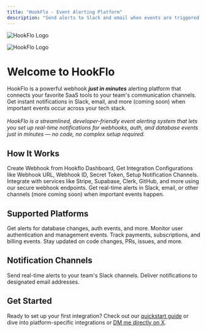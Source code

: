 ```yaml
---
title: "HookFlo - Event Alerting Platform"
description: "Send alerts to Slack and email when events are triggered from different platforms"
---
```


<img
  className="block dark:hidden"
  src="/logo/light.svg"
  alt="HookFlo Logo"
/>

<img
  className="hidden dark:block"
  src="/logo/dark.svg"
  alt="HookFlo Logo"
  title={true}
/>

# Welcome to HookFlo

HookFlo is a powerful webhook  **_just in minutes_** alerting platform that connects your favorite SaaS tools to your team's communication channels. Get instant notifications in Slack, email, and more (coming soon) when important events occur across your tech stack.\
\
_HookFlo is a streamlined, developer-friendly event alerting system that lets you set up real-time notifications for webhooks, auth, and database events  just in minutes — no code, no complex setup required._

## How It Works

<Steps>
  <Step title="Generate Webhook">
    Create Webhook from Hookflo Dashboard, Get Integration Configurations like Webhook URL, Webhook ID, Secret Token, Setup Notification Channels.
  </Step>
  <Step title="Connect a Platform">
    Integrate with services like Stripe, Supabase, Clerk, GitHub, and more using our secure webhook endpoints.
  </Step>
  <Step title="Receive Alerts">
    Get real-time alerts in Slack, email, or other channels (more coming soon) when important events happen.
  </Step>
</Steps>

## Supported Platforms

<CardGroup cols={2}>
  <Card title="Supabase" icon="database" href="/webhook-platforms/supabase">
    Get alerts for database changes, auth events, and more.
  </Card>
  <Card title="Clerk" icon="user" href="/webhook-platforms/clerk">
    Monitor user authentication and management events.
  </Card>
  <Card title="Stripe" icon="credit-card" href="/webhook-platforms/stripe">
    Track payments, subscriptions, and billing events.
  </Card>
  <Card title="GitHub" icon="github" href="/webhook-platforms/github">
    Stay updated on code changes, PRs, issues, and more.
  </Card>
</CardGroup>

## Notification Channels

<CardGroup cols={2}>
  <Card title="Slack" icon="slack" href="/notification-channels/slack">
    Send real-time alerts to your team's Slack channels.
  </Card>
  <Card title="Email" icon="envelope" href="/notification-channels/email">
    Deliver notifications to designated email addresses.
  </Card>
</CardGroup>

## Get Started

Ready to set up your first integration? Check out our [quickstart guide](/getting-started/quickstart) or dive into platform-specific integrations
or [DM me directly on X](https://x.com/Prateek53788134).